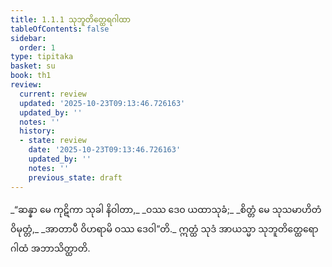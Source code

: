 ```yaml
---
title: 1.1.1 သုဘူတိတ္ထေရဂါထာ
tableOfContents: false
sidebar:
  order: 1
type: tipitaka
basket: su
book: th1
review:
  current: review
  updated: '2025-10-23T09:13:46.726163'
  updated_by: ''
  notes: ''
  history:
  - state: review
    date: '2025-10-23T09:13:46.726163'
    updated_by: ''
    notes: ''
    previous_state: draft
---
```



<ReviewStatus review={frontmatter.review} showDetails={true} />

<HypothesisAnnotation frontmatter={frontmatter} />

<DynamicBreadcrumb />

<Division number="1" book="th1" e="ch" v="19" p="219">

<Paragraph number="5" type="verses" book="th1">
_“ဆန္နာ မေ ကုဋိကာ သုခါ နိဝါတာ,_  
_ဝဿ ဒေဝ ယထာသုခံ;_  
_စိတ္တံ မေ သုသမာဟိတံ ဝိမုတ္တံ,_  
_အာတာပီ ဝိဟရာမိ ဝဿ ဒေဝါ”တိ._  

</Paragraph>

<Paragraph number="6" book="th1">
ဣတ္ထံ သုဒံ အာယသ္မာ သုဘူတိတ္ထေရော ဂါထံ အဘာသိတ္ထာတိ.
</Paragraph>
</Division>